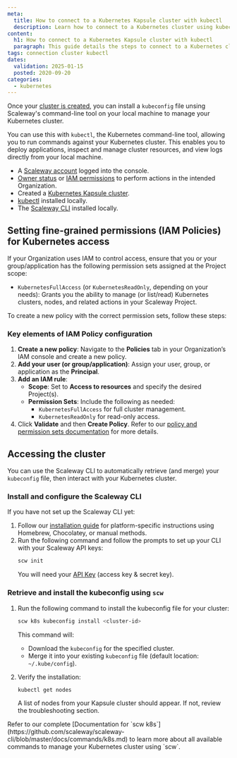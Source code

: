 ```yaml
---
meta:
  title: How to connect to a Kubernetes Kapsule cluster with kubectl
  description: Learn how to connect to a Kubernetes cluster using kubectl. Follow steps to manage cluster resources, deploy applications, and view logs easily from your local computer.
content:
  h1: How to connect to a Kubernetes Kapsule cluster with kubectl
  paragraph: This guide details the steps to connect to a Kubernetes cluster using kubectl, the Kubernetes command-line tool.
tags: connection cluster kubectl
dates:
  validation: 2025-01-15
  posted: 2020-09-20
categories:
  - kubernetes
---
```


Once your [cluster is created](/containers/kubernetes/how-to/create-cluster/), you can install a `kubeconfig` file unsing Scaleway's command-line tool on your local machine to manage your Kubernetes cluster.

You can use this with `kubectl`, the Kubernetes command-line tool, allowing you to run commands against your Kubernetes cluster. This enables you to deploy applications, inspect and manage cluster resources, and view logs directly from your local machine.
<Macro id="requirements" />

- A [Scaleway account](https://console.scaleway.com) logged into the console.
- [Owner status](https://console.scaleway.com) or [IAM permissions](/identity-and-access-management/iam/concepts/#permission) to perform actions in the intended Organization.
- Created a [Kubernetes Kapsule cluster](/containers/kubernetes/how-to/create-cluster/).
- [kubectl](https://kubernetes.io/docs/tasks/tools/) installed locally.
- The [Scaleway CLI](/developer-tools/scaleway-cli/quickstart/) installed locally.

## Setting fine-grained permissions (IAM Policies) for Kubernetes access

If your Organization uses IAM to control access, ensure that you or your group/application has the following permission sets assigned at the Project scope:

- `KubernetesFullAccess` (or `KubernetesReadOnly`, depending on your needs):
  Grants you the ability to manage (or list/read) Kubernetes clusters, nodes, and related actions in your Scaleway Project.

To create a new policy with the correct permission sets, follow these steps:

### Key elements of IAM Policy configuration

1. **Create a new policy**: Navigate to the **Policies** tab in your Organization’s IAM console and create a new policy.
2. **Add your user (or group/application)**: Assign your user, group, or application as the **Principal**.
3. **Add an IAM rule**:
   - **Scope**: Set to **Access to resources** and specify the desired Project(s).
   - **Permission Sets**: Include the following as needed:
     - `KubernetesFullAccess` for full cluster management.
     - `KubernetesReadOnly` for read-only access.
4. Click **Validate** and then **Create Policy**.
    <Message type="tip">
      Refer to our [policy and permission sets documentation](/identity-and-access-management/iam/reference-content/permission-sets/) for more details.
    </Message>

## Accessing the cluster

You can use the Scaleway CLI to automatically retrieve (and merge) your `kubeconfig` file, then interact with your Kubernetes cluster.

### Install and configure the Scaleway CLI

If you have not set up the Scaleway CLI yet:

1. Follow our [installation guide](/developer-tools/scaleway-cli/quickstart) for platform-specific instructions using Homebrew, Chocolatey, or manual methods.
2. Run the following command and follow the prompts to set up your CLI with your Scaleway API keys:
   ```bash
   scw init
   ```
   You will need your [API Key](https://identity-and-access-management/iam/how-to/#creating-API-keys) (access key & secret key).


### Retrieve and install the kubeconfig using `scw`

1. Run the following command to install the kubeconfig file for your cluster:
   ```bash
   scw k8s kubeconfig install <cluster-id>
   ```
   This command will:
   - Download the `kubeconfig` for the specified cluster.
   - Merge it into your existing `kubeconfig` file (default location: `~/.kube/config`).

2. Verify the installation:
   ```bash
   kubectl get nodes
   ```
   A list of nodes from your Kapsule cluster should appear. If not, review the troubleshooting section.

<Message type="tip">
  Refer to our complete [Documentation for `scw k8s`](https://github.com/scaleway/scaleway-cli/blob/master/docs/commands/k8s.md) to learn more about all available commands to manage your Kubernetes cluster using `scw`.
</Message>